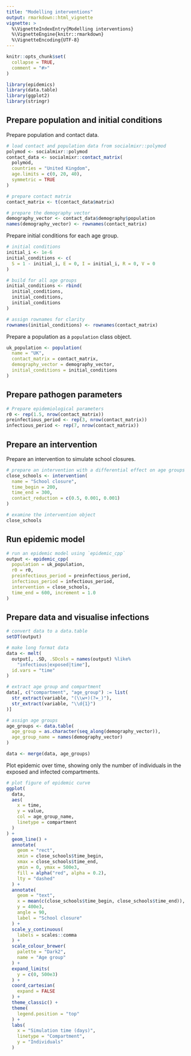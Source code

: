 ```yaml
---
title: "Modelling interventions"
output: rmarkdown::html_vignette
vignette: >
  %\VignetteIndexEntry{Modelling interventions}
  %\VignetteEngine{knitr::rmarkdown}
  %\VignetteEncoding{UTF-8}
---
```


```r
knitr::opts_chunk$set(
  collapse = TRUE,
  comment = "#>"
)
```

```r
library(epidemics)
library(data.table)
library(ggplot2)
library(stringr)
```

## Prepare population and initial conditions

Prepare population and contact data.

```r
# load contact and population data from socialmixr::polymod
polymod <- socialmixr::polymod
contact_data <- socialmixr::contact_matrix(
  polymod,
  countries = "United Kingdom",
  age.limits = c(0, 20, 40),
  symmetric = TRUE
)

# prepare contact matrix
contact_matrix <- t(contact_data$matrix)

# prepare the demography vector
demography_vector <- contact_data$demography$population
names(demography_vector) <- rownames(contact_matrix)
```

Prepare initial conditions for each age group.

```r
# initial conditions
initial_i <- 1e-6
initial_conditions <- c(
  S = 1 - initial_i, E = 0, I = initial_i, R = 0, V = 0
)

# build for all age groups
initial_conditions <- rbind(
  initial_conditions,
  initial_conditions,
  initial_conditions
)

# assign rownames for clarity
rownames(initial_conditions) <- rownames(contact_matrix)
```

Prepare a population as a `population` class object.

```r
uk_population <- population(
  name = "UK",
  contact_matrix = contact_matrix,
  demography_vector = demography_vector,
  initial_conditions = initial_conditions
)
```

## Prepare pathogen parameters

```r
# Prepare epidemiological parameters
r0 <- rep(1.5, nrow(contact_matrix))
preinfectious_period <- rep(3, nrow(contact_matrix))
infectious_period <- rep(7, nrow(contact_matrix))
```

## Prepare an intervention

Prepare an intervention to simulate school closures.

```r
# prepare an intervention with a differential effect on age groups
close_schools <- intervention(
  name = "School closure",
  time_begin = 200,
  time_end = 300,
  contact_reduction = c(0.5, 0.001, 0.001)
)

# examine the intervention object
close_schools
```

## Run epidemic model

```r
# run an epidemic model using `epidemic_cpp`
output <- epidemic_cpp(
  population = uk_population,
  r0 = r0,
  preinfectious_period = preinfectious_period,
  infectious_period = infectious_period,
  intervention = close_schools,
  time_end = 600, increment = 1.0
)
```

## Prepare data and visualise infections

```r
# convert data to a data.table
setDT(output)

# make long format data
data <- melt(
  output[, .SD, .SDcols = names(output) %like%
    "infectious|exposed|time"],
  id.vars = "time"
)

# extract age group and compartment
data[, c("compartment", "age_group") := list(
  str_extract(variable, "(\\w+)(?=_)"),
  str_extract(variable, "\\d{1}")
)]

# assign age groups
age_groups <- data.table(
  age_group = as.character(seq_along(demography_vector)),
  age_group_name = names(demography_vector)
)

data <- merge(data, age_groups)
```

Plot epidemic over time, showing only the number of individuals in the exposed and infected compartments.

```r
# plot figure of epidemic curve
ggplot(
  data,
  aes(
    x = time,
    y = value,
    col = age_group_name,
    linetype = compartment
  )
) +
  geom_line() +
  annotate(
    geom = "rect",
    xmin = close_schools$time_begin,
    xmax = close_schools$time_end,
    ymin = 0, ymax = 500e3,
    fill = alpha("red", alpha = 0.2),
    lty = "dashed"
  ) +
  annotate(
    geom = "text",
    x = mean(c(close_schools$time_begin, close_schools$time_end)),
    y = 400e3,
    angle = 90,
    label = "School closure"
  ) +
  scale_y_continuous(
    labels = scales::comma
  ) +
  scale_colour_brewer(
    palette = "Dark2",
    name = "Age group"
  ) +
  expand_limits(
    y = c(0, 500e3)
  ) +
  coord_cartesian(
    expand = FALSE
  ) +
  theme_classic() +
  theme(
    legend.position = "top"
  ) +
  labs(
    x = "Simulation time (days)",
    linetype = "Compartment",
    y = "Individuals"
  )
```
